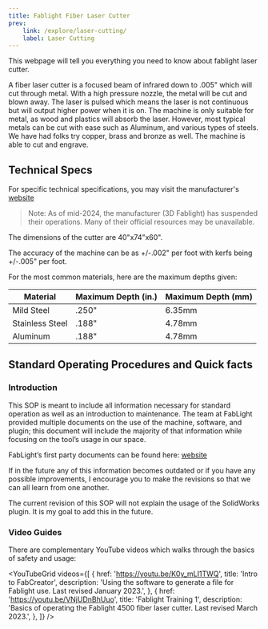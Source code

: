 ```yaml
---
title: Fablight Fiber Laser Cutter
prev: 
    link: /explore/laser-cutting/
    label: Laser Cutting
---
```



This webpage will tell you everything you need to know about fablight laser cutter.

A fiber laser cutter is a focused beam of infrared down to .005" which will cut through metal. With a high pressure nozzle, the metal will be cut and blown away. The laser is pulsed which means the laser is not continuous but will output higher power when it is on. The machine is only suitable for metal, as wood and plastics will absorb the laser. However, most typical metals can be cut with ease such as Aluminum, and various types of steels. We have had folks try copper, brass and bronze as well. The machine is able to cut and engrave.

## Technical Specs

For specific technical specifications, you may visit the manufacturer's [website](https://www.3dfablight.com/laser-cutting-machines)

> Note: As of mid-2024, the manufacturer (3D Fablight) has suspended their operations. Many of their official resources may be unavailable.

The dimensions of the cutter are 40"x74"x60".

The accuracy of the machine can be as +/-.002" per foot with kerfs being +/-.005" per foot.

For the most common materials, here are the maximum depths given:

| Material | Maximum Depth (in.) | Maximum Depth (mm) |
| --- | --- | --- |
| Mild Steel | .250" | 6.35mm |
| Stainless Steel | .188" | 4.78mm |
| Aluminum | .188" | 4.78mm |

## Standard Operating Procedures and Quick facts

### Introduction

This SOP is meant to include all information necessary for standard operation as well as an introduction to maintenance. The team at FabLight provided multiple documents on the use of the machine, software, and plugin; this document will include the majority of that information while focusing on the tool’s usage in our space.

FabLight’s first party documents can be found here: [website](https://3dfablight.freshdesk.com/support/solutions/articles/33000221174-manuals)

If in the future any of this information becomes outdated or if you have any possible improvements, I encourage you to make the revisions so that we can all learn from one another.

The current revision of this SOP will not explain the usage of the SolidWorks plugin. It is my goal to add this in the future.

### Video Guides

There are complementary YouTube videos which walks through the basics of safety and usage: 


<YouTubeGrid
	videos={[
		{
			href: 'https://youtu.be/K0y_mLI1TWQ',
			title: 'Intro to FabCreator',
			description: 'Using the software to generate a file for Fablight use. Last revised January 2023.',
		},
		{
			href: 'https://youtu.be/VNjUDnBhUuo',
			title: 'Fablight Training 1',
			description: 'Basics of operating the Fablight 4500 fiber laser cutter. Last revised March 2023.',
		},
	]}
/>